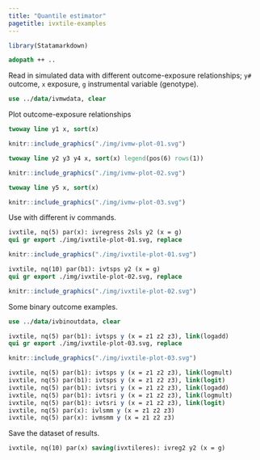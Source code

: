 ```yaml
---
title: "Quantile estimator"
pagetitle: ivxtile-examples
---
```


```r
library(Statamarkdown)
```

```stata
adopath ++ ..
```

Read in simulated data with different outcome-exposure relationships; `y#` outcome, `x` exposure, `g` instrumental variable (genotype).
```stata
use ../data/ivmwdata, clear
```

Plot outcome-exposure relationships
```stata
twoway line y1 x, sort(x)
```
```r
knitr::include_graphics("./img/ivmw-plot-01.svg")
```
```stata
twoway line y2 y3 y4 x, sort(x) legend(pos(6) rows(1))
```
```r
knitr::include_graphics("./img/ivmw-plot-02.svg")
```
```stata
twoway line y5 x, sort(x)
```
```r
knitr::include_graphics("./img/ivmw-plot-03.svg")
```

Use with different iv commands.
```stata
ivxtile, nq(5) par(x): ivregress 2sls y2 (x = g)
qui gr export ./img/ivxtile-plot-01.svg, replace
```
```r
knitr::include_graphics("./img/ivxtile-plot-01.svg")
```
```stata
ivxtile, nq(10) par(b1): ivtsps y2 (x = g)
qui gr export ./img/ivxtile-plot-02.svg, replace
```
```r
knitr::include_graphics("./img/ivxtile-plot-02.svg")
```    

Some binary outcome examples.
```stata
use ../data/ivbinoutdata, clear
```
```stata
ivxtile, nq(5) par(b1): ivtsps y (x = z1 z2 z3), link(logadd)
qui gr export ./img/ivxtile-plot-03.svg, replace
```
```r
knitr::include_graphics("./img/ivxtile-plot-03.svg")
```
```stata
ivxtile, nq(5) par(b1): ivtsps y (x = z1 z2 z3), link(logmult)
ivxtile, nq(5) par(b1): ivtsps y (x = z1 z2 z3), link(logit)
ivxtile, nq(5) par(b1): ivtsri y (x = z1 z2 z3), link(logadd)
ivxtile, nq(5) par(b1): ivtsri y (x = z1 z2 z3), link(logmult)
ivxtile, nq(5) par(b1): ivtsri y (x = z1 z2 z3), link(logit)
ivxtile, nq(5) par(x): ivlsmm y (x = z1 z2 z3)
ivxtile, nq(5) par(x): ivmsmm y (x = z1 z2 z3)
```

Save the dataset of results.
```stata
ivxtile, nq(10) par(x) saving(ivxtileres): ivreg2 y2 (x = g)
```
